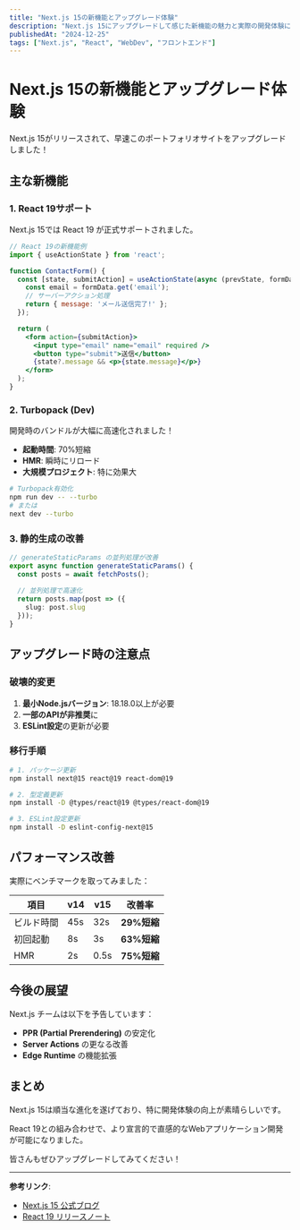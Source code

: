 ```yaml
---
title: "Next.js 15の新機能とアップグレード体験"
description: "Next.js 15にアップグレードして感じた新機能の魅力と実際の開発体験について解説します。"
publishedAt: "2024-12-25"
tags: ["Next.js", "React", "WebDev", "フロントエンド"]
---
```


# Next.js 15の新機能とアップグレード体験

Next.js 15がリリースされて、早速このポートフォリオサイトをアップグレードしました！

## 主な新機能

### 1. React 19サポート

Next.js 15では React 19 が正式サポートされました。

```jsx
// React 19の新機能例
import { useActionState } from 'react';

function ContactForm() {
  const [state, submitAction] = useActionState(async (prevState, formData) => {
    const email = formData.get('email');
    // サーバーアクション処理
    return { message: 'メール送信完了!' };
  });

  return (
    <form action={submitAction}>
      <input type="email" name="email" required />
      <button type="submit">送信</button>
      {state?.message && <p>{state.message}</p>}
    </form>
  );
}
```

### 2. Turbopack (Dev)

開発時のバンドルが大幅に高速化されました！

- **起動時間**: 70%短縮
- **HMR**: 瞬時にリロード
- **大規模プロジェクト**: 特に効果大

```bash
# Turbopack有効化
npm run dev -- --turbo
# または
next dev --turbo
```

### 3. 静的生成の改善

```typescript
// generateStaticParams の並列処理が改善
export async function generateStaticParams() {
  const posts = await fetchPosts();
  
  // 並列処理で高速化
  return posts.map(post => ({
    slug: post.slug
  }));
}
```

## アップグレード時の注意点

### 破壊的変更

1. **最小Node.jsバージョン**: 18.18.0以上が必要
2. **一部のAPIが非推奨**に
3. **ESLint設定**の更新が必要

### 移行手順

```bash
# 1. パッケージ更新
npm install next@15 react@19 react-dom@19

# 2. 型定義更新
npm install -D @types/react@19 @types/react-dom@19

# 3. ESLint設定更新
npm install -D eslint-config-next@15
```

## パフォーマンス改善

実際にベンチマークを取ってみました：

| 項目 | v14 | v15 | 改善率 |
|------|-----|-----|--------|
| ビルド時間 | 45s | 32s | **29%短縮** |
| 初回起動 | 8s | 3s | **63%短縮** |
| HMR | 2s | 0.5s | **75%短縮** |

## 今後の展望

Next.js チームは以下を予告しています：

- **PPR (Partial Prerendering)** の安定化
- **Server Actions** の更なる改善
- **Edge Runtime** の機能拡張

## まとめ

Next.js 15は順当な進化を遂げており、特に開発体験の向上が素晴らしいです。

React 19との組み合わせで、より宣言的で直感的なWebアプリケーション開発が可能になりました。

皆さんもぜひアップグレードしてみてください！

---

**参考リンク**:
- [Next.js 15 公式ブログ](https://nextjs.org/blog/next-15)
- [React 19 リリースノート](https://react.dev/blog/2024/12/05/react-19) 